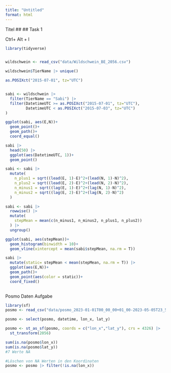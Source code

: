 ```yaml
---
title: "Untitled"
format: html
---
```


Titel ##
## Task 1

Ctrl+ Alt + I 
```r

library(tidyverse)


wildschwein <- read_csv("data/Wildschwein_BE_2056.csv")

wildschwein$TierName |> unique()

as.POSIXct("2015-07-01", tz="UTC")


sabi <- wildschwein |> 
  filter(TierName == "Sabi") |> 
  filter(DatetimeUTC >= as.POSIXct("2015-07-01", tz="UTC"),
         DatetimeUTC < as.POSIXct("2015-07-03", tz="UTC")
)

ggplot(sabi, aes(E,N))+
  geom_point()+
  geom_path()+
  coord_equal()

sabi |> 
  head(50) |> 
  ggplot(aes(DatetimeUTC, 1))+
  geom_point()

sabi <- sabi |> 
  mutate(
    n_plus1 = sqrt((lead(E, 1)-E)^2+(lead(N, 1)-N)^2),
    n_plus2 = sqrt((lead(E, 2)-E)^2+(lead(N, 2)-N)^2),
    n_minus1 = sqrt((lag(E, 1)-E)^2+(lag(N, 1)-N)^2),
    n_minus2 = sqrt((lag(E, 2)-E)^2+(lag(N, 2)-N)^2)
  )

sabi <- sabi |> 
  rowwise() |> 
  mutate(
    stepMean = mean(c(n_minus1, n_minus2, n_plus1, n_plus2))
  ) |> 
  ungroup()

ggplot(sabi, aes(stepMean))+
  geom_histogram(binwidth = 10)+
  geom_vline(xintercept = mean(sabi$stepMean, na.rm = T))

sabi |> 
  mutate(static= stepMean < mean(stepMean, na.rm = T)) |> 
  ggplot(aes(E,N))+
  geom_path()+
  geom_point(aes(color = static))+
  coord_fixed()
  

```

Posmo Daten Aufgabe
```r
library(sf)
posmo <- read_csv("data/posmo_2023-01-01T00_00_00+01_00-2023-05-05T23_59_59+02_00.csv")

posmo <- select(posmo, datetime, lon_x, lat_y)

posmo <- st_as_sf(posmo, coords = c("lon_x","lat_y"), crs = 4326) |>
  st_transform(2056)

sum(is.na(posmo$lon_x))
sum(is.na(posmo$lat_y))
#7 Werte NA

#Löschen von NA Werten in den Koordinaten
posmo <- posmo |> filter(!is.na(lon_x))

```

